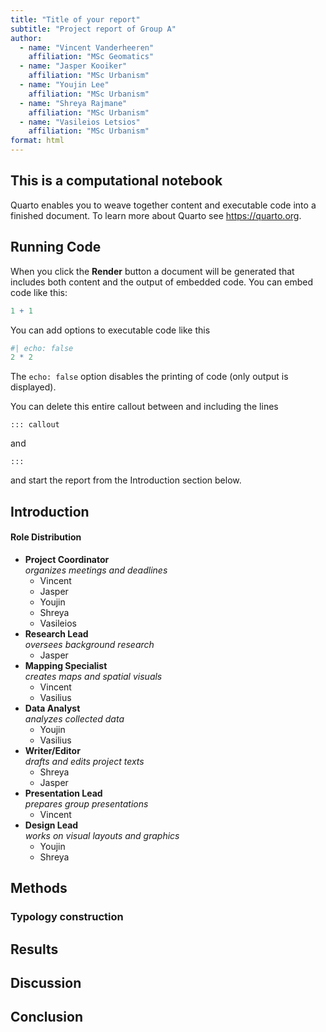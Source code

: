 ```yaml
---
title: "Title of your report"
subtitle: "Project report of Group A"
author:
  - name: "Vincent Vanderheeren"
    affiliation: "MSc Geomatics"
  - name: "Jasper Kooiker"
    affiliation: "MSc Urbanism"
  - name: "Youjin Lee"
    affiliation: "MSc Urbanism"
  - name: "Shreya Rajmane"
    affiliation: "MSc Urbanism"
  - name: "Vasileios Letsios"
    affiliation: "MSc Urbanism"
format: html
---
```


::: callout
## This is a computational notebook

Quarto enables you to weave together content and executable code into a finished document. To learn more about Quarto see <https://quarto.org>.

## Running Code

When you click the **Render** button a document will be generated that includes both content and the output of embedded code. You can embed code like this:

```r
1 + 1
```

You can add options to executable code like this

```r
#| echo: false
2 * 2
```

The `echo: false` option disables the printing of code (only output is displayed).

You can delete this entire callout between and including the lines

```         
::: callout
```

and

```         
:::
```

and start the report from the Introduction section below.
:::

## Introduction

#### Role Distribution

-   **Project Coordinator**\
    *organizes meetings and deadlines*
    -   Vincent
    -   Jasper
    -   Youjin
    -   Shreya
    -   Vasileios
-   **Research Lead**\
    *oversees background research*
    -   Jasper
-   **Mapping Specialist**\
    *creates maps and spatial visuals*
    -   Vincent
    -   Vasilius
-   **Data Analyst**\
    *analyzes collected data*
    -   Youjin
    -   Vasilius
-   **Writer/Editor**\
    *drafts and edits project texts*
    -   Shreya
    -   Jasper
-   **Presentation Lead**\
    *prepares group presentations*
    -   Vincent
-   **Design Lead**\
    *works on visual layouts and graphics*
    -   Youjin
    -   Shreya

## Methods

### Typology construction

## Results

## Discussion

## Conclusion
